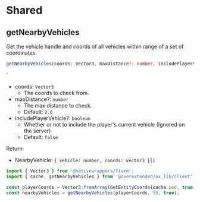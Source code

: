 # Shared


## getNearbyVehicles

Get the vehicle handle and coords of all vehicles within range of a set of coordinates.

```ts
getNearbyVehicles(coords: Vector3, maxDistance?: number, includePlayerVehicle?: boolean)
```
`
- coords: `Vector3`
  - The coords to check from.
- maxDistance?: `number`
  - The max distance to check.
  - Default: `2.0`
- includePlayerVehicle?: `boolean`
  - Whether or not to include the player's current vehicle (Ignored on the server)
  - Default: `false`

Return:

- NearbyVehicle: `{ vehicle: number, coords: vector3 }[]`


```ts
import { Vector3 } from '@nativewrappers/fivem';
import { cache, getNearbyVehicles } from '@overextended/ox_lib/client';

const playerCoords = Vector3.fromArray(GetEntityCoords(cache.ped, true));
const nearbyVehicles = getNearbyVehicles(playerCoords, 50, true);
```